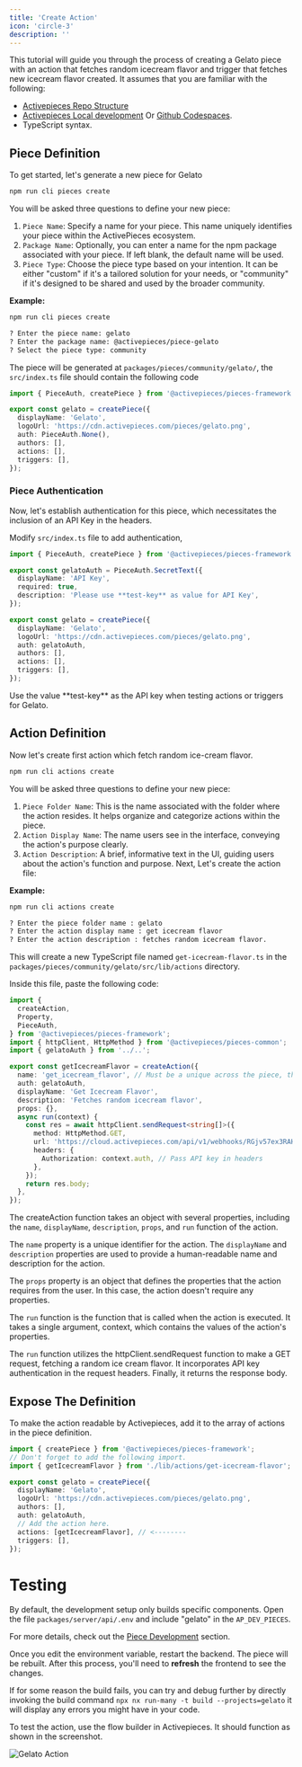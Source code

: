 ```yaml
---
title: 'Create Action'
icon: 'circle-3'
description: ''
---
```


This tutorial will guide you through the process of creating a Gelato piece with an action that fetches random icecream flavor and trigger that fetches new icecream flavor created. It assumes that you are familiar with the following:

- [Activepieces Repo Structure](../architecture/repo-structure)
- [Activepieces Local development](../development-setup/local) Or [Github Codespaces](../development-setup/codespaces).
- TypeScript syntax.

## Piece Definition

To get started, let's generate a new piece for Gelato

```bash
npm run cli pieces create
```

You will be asked three questions to define your new piece:

1. `Piece Name`: Specify a name for your piece. This name uniquely identifies your piece within the ActivePieces ecosystem.
2. `Package Name`: Optionally, you can enter a name for the npm package associated with your piece. If left blank, the default name will be used.
3. `Piece Type`: Choose the piece type based on your intention. It can be either "custom" if it's a tailored solution for your needs, or "community" if it's designed to be shared and used by the broader community.

**Example:**

```bash
npm run cli pieces create

? Enter the piece name: gelato
? Enter the package name: @activepieces/piece-gelato
? Select the piece type: community
```

The piece will be generated at `packages/pieces/community/gelato/`,
the `src/index.ts` file should contain the following code

```ts
import { PieceAuth, createPiece } from '@activepieces/pieces-framework';

export const gelato = createPiece({
  displayName: 'Gelato',
  logoUrl: 'https://cdn.activepieces.com/pieces/gelato.png',
  auth: PieceAuth.None(),
  authors: [],
  actions: [],
  triggers: [],
});
```

### Piece Authentication

Now, let's establish authentication for this piece, which necessitates the inclusion of an API Key in the headers.

Modify `src/index.ts` file to add authentication,

```ts
import { PieceAuth, createPiece } from '@activepieces/pieces-framework';

export const gelatoAuth = PieceAuth.SecretText({
  displayName: 'API Key',
  required: true,
  description: 'Please use **test-key** as value for API Key',
});

export const gelato = createPiece({
  displayName: 'Gelato',
  logoUrl: 'https://cdn.activepieces.com/pieces/gelato.png',
  auth: gelatoAuth,
  authors: [],
  actions: [],
  triggers: [],
});
```

<Note>
  Use the value **test-key** as the API key when testing actions or triggers for
  Gelato.
</Note>

## Action Definition

Now let's create first action which fetch random ice-cream flavor.

```bash
npm run cli actions create
```

You will be asked three questions to define your new piece:

1. `Piece Folder Name`: This is the name associated with the folder where the action resides. It helps organize and categorize actions within the piece.
2. `Action Display Name`: The name users see in the interface, conveying the action's purpose clearly.
3. `Action Description`: A brief, informative text in the UI, guiding users about the action's function and purpose.
   Next, Let's create the action file:

**Example:**

```bash
npm run cli actions create

? Enter the piece folder name : gelato
? Enter the action display name : get icecream flavor
? Enter the action description : fetches random icecream flavor.
```

This will create a new TypeScript file named `get-icecream-flavor.ts` in the `packages/pieces/community/gelato/src/lib/actions` directory.

Inside this file, paste the following code:

```typescript
import {
  createAction,
  Property,
  PieceAuth,
} from '@activepieces/pieces-framework';
import { httpClient, HttpMethod } from '@activepieces/pieces-common';
import { gelatoAuth } from '../..';

export const getIcecreamFlavor = createAction({
  name: 'get_icecream_flavor', // Must be a unique across the piece, this shouldn't be changed.
  auth: gelatoAuth,
  displayName: 'Get Icecream Flavor',
  description: 'Fetches random icecream flavor',
  props: {},
  async run(context) {
    const res = await httpClient.sendRequest<string[]>({
      method: HttpMethod.GET,
      url: 'https://cloud.activepieces.com/api/v1/webhooks/RGjv57ex3RAHOgs0YK6Ja/sync',
      headers: {
        Authorization: context.auth, // Pass API key in headers
      },
    });
    return res.body;
  },
});
```

The createAction function takes an object with several properties, including the `name`, `displayName`, `description`, `props`, and `run` function of the action.

The `name` property is a unique identifier for the action. The `displayName` and `description` properties are used to provide a human-readable name and description for the action.

The `props` property is an object that defines the properties that the action requires from the user. In this case, the action doesn't require any properties.

The `run` function is the function that is called when the action is executed. It takes a single argument, context, which contains the values of the action's properties.

The `run` function utilizes the httpClient.sendRequest function to make a GET request, fetching a random ice cream flavor. It incorporates API key authentication in the request headers. Finally, it returns the response body.

## Expose The Definition

To make the action readable by Activepieces, add it to the array of actions in the piece definition.

```typescript
import { createPiece } from '@activepieces/pieces-framework';
// Don't forget to add the following import.
import { getIcecreamFlavor } from './lib/actions/get-icecream-flavor';

export const gelato = createPiece({
  displayName: 'Gelato',
  logoUrl: 'https://cdn.activepieces.com/pieces/gelato.png',
  authors: [],
  auth: gelatoAuth,
  // Add the action here.
  actions: [getIcecreamFlavor], // <--------
  triggers: [],
});
```

# Testing

By default, the development setup only builds specific components. Open the file `packages/server/api/.env` and include "gelato" in the `AP_DEV_PIECES`.

For more details, check out the [Piece Development](../development-setup/getting-started) section.

Once you edit the environment variable, restart the backend. The piece will be rebuilt. After this process, you'll need to **refresh** the frontend to see the changes.

If for some reason the build fails, you can try and debug further by directly invoking the build command `npx nx run-many -t build --projects=gelato` it will display any errors you might have in your code.

To test the action, use the flow builder in Activepieces. It should function as shown in the screenshot.

![Gelato Action](/resources/screenshots/gelato-action.png)
